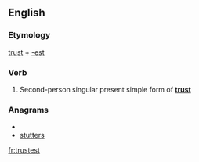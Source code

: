 ==English==

===Etymology===
[[trust]] + [[-est]]

===Verb===
{{infl|en|verb form}}

# {{archaic}} Second-person singular present simple form of '''[[trust]]'''

===Anagrams===
* {{alphagram|ersstttu}}
* [[stutters#English|stutters]]

[[fr:trustest]]